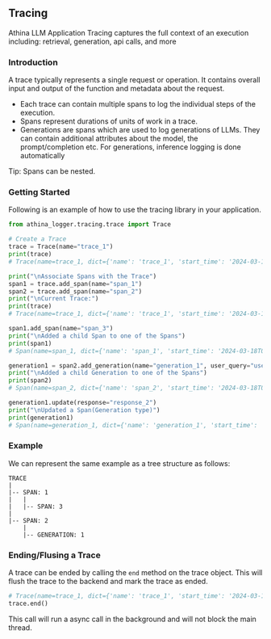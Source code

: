 
## Tracing

Athina LLM Application Tracing captures the full context of an execution including: retrieval, generation, api calls, and more

### Introduction

A trace typically represents a single request or operation. It contains overall input and output of the function and metadata about the request.
* Each trace can contain multiple spans to log the individual steps of the execution.
* Spans represent durations of units of work in a trace.
* Generations are spans which are used to log generations of LLMs. They can contain additional attributes about the model, the prompt/completion etc. For generations, inference logging is done automatically

<Callout>
    Tip: Spans can be nested.
</Callout>

### Getting Started

Following is an example of how to use the tracing library in your application.

```python
from athina_logger.tracing.trace import Trace

# Create a Trace
trace = Trace(name="trace_1")
print(trace)
# Trace(name=trace_1, dict={'name': 'trace_1', 'start_time': '2024-03-18T04:13:33.569491', 'attributes': {}, 'spans': []},  spans=[])

print("\nAssociate Spans with the Trace")
span1 = trace.add_span(name="span_1")
span2 = trace.add_span(name="span_2")
print("\nCurrent Trace:")
print(trace)
# Trace(name=trace_1, dict={'name': 'trace_1', 'start_time': '2024-03-18T04:13:33.569491', 'attributes': {}, 'spans': [{'name': 'span_1', 'start_time': '2024-03-18T04:13:33.570455', 'span_type': 'span', 'attributes': {}, 'input': {}, 'output': {}, 'children': []}, {'name': 'span_2', 'start_time': '2024-03-18T04:13:33.570467', 'span_type': 'span', 'attributes': {}, 'input': {}, 'output': {}, 'children': []}]},  spans=[Span(name=span_1, dict={'name': 'span_1', 'start_time': '2024-03-18T04:13:33.570455', 'span_type': 'span', 'attributes': {}, 'input': {}, 'output': {}, 'children': []}, children=[]), Span(name=span_2, dict={'name': 'span_2', 'start_time': '2024-03-18T04:13:33.570467', 'span_type': 'span', 'attributes': {}, 'input': {}, 'output': {}, 'children': []}, children=[])])

span1.add_span(name="span_3")
print("\nAdded a child Span to one of the Spans")
print(span1)
# Span(name=span_1, dict={'name': 'span_1', 'start_time': '2024-03-18T04:13:33.570455', 'span_type': 'span', 'attributes': {}, 'input': {}, 'output': {}, 'children': [{'name': 'span_3', 'start_time': '2024-03-18T04:13:33.570551', 'span_type': 'span', 'attributes': {}, 'input': {}, 'output': {}, 'children': []}]}, children=[Span(name=span_3, dict={'name': 'span_3', 'start_time': '2024-03-18T04:13:33.570551', 'span_type': 'span', 'attributes': {}, 'input': {}, 'output': {}, 'children': []}, children=[])])

generation1 = span2.add_generation(name="generation_1", user_query="user_query_1")
print("\nAdded a child Generation to one of the Spans")
print(span2)
# Span(name=span_2, dict={'name': 'span_2', 'start_time': '2024-03-18T04:13:33.570467', 'span_type': 'span', 'attributes': {}, 'input': {}, 'output': {}, 'children': [{'name': 'generation_1', 'start_time': '2024-03-18T04:13:33.570611', 'span_type': 'generation', 'attributes': {'user_query': 'user_query_1'}, 'input': {}, 'output': {}, 'children': []}]}, children=[Span(name=generation_1, dict={'name': 'generation_1', 'start_time': '2024-03-18T04:13:33.570611', 'span_type': 'generation', 'attributes': {'user_query': 'user_query_1'}, 'input': {}, 'output': {}, 'children': []}, children=[])])

generation1.update(response="response_2")
print("\nUpdated a Span(Generation type)")
print(generation1)
# Span(name=generation_1, dict={'name': 'generation_1', 'start_time': '2024-03-18T04:13:33.570611', 'span_type': 'generation', 'attributes': {'response': 'response_2', 'user_query': 'user_query_1'}, 'input': {}, 'output': {}, 'children': []}, children=[])
```

### Example

We can represent the same example as a tree structure as follows:

```
TRACE
|
|-- SPAN: 1 
|   |
|   |-- SPAN: 3
|
|-- SPAN: 2 
    |
    |-- GENERATION: 1

```

### Ending/Flusing a Trace

A trace can be ended by calling the `end` method on the trace object. This will flush the trace to the backend and mark the trace as ended.

```python    
# Trace(name=trace_1, dict={'name': 'trace_1', 'start_time': '2024-03-18T04:13:33.569491', 'attributes': {}, 'spans': [{'name': 'span_1', 'start_time': '2024-03-18T04:13:33.570455', 'span_type': 'span', 'attributes': {}, 'input': {}, 'output': {}, 'children': [{'name': 'span_3', 'start_time': '2024-03-18T04:13:33.570551', 'span_type': 'span', 'attributes': {}, 'input': {}, 'output': {}, 'children': []}]}, {'name': 'span_2', 'start_time': '2024-03-18T04:13:33.570467', 'span_type': 'span', 'attributes': {}, 'input': {}, 'output': {}, 'children': [{'name': 'generation_1', 'start_time': '2024-03-18T04:13:33.570611', 'span_type': 'generation', 'attributes': {'response': 'response_2', 'user_query': 'user_query_1'}, 'input': {}, 'output': {}, 'children': []}]}]},  spans=[Span(name=span_1, dict={'name': 'span_1', 'start_time': '2024-03-18T04:13:33.570455', 'span_type': 'span', 'attributes': {}, 'input': {}, 'output': {}, 'children': [{'name': 'span_3', 'start_time': '2024-03-18T04:13:33.570551', 'span_type': 'span', 'attributes': {}, 'input': {}, 'output': {}, 'children': []}]}, children=[Span(name=span_3, dict={'name': 'span_3', 'start_time': '2024-03-18T04:13:33.570551', 'span_type': 'span', 'attributes': {}, 'input': {}, 'output': {}, 'children': []}, children=[])]), Span(name=span_2, dict={'name': 'span_2', 'start_time': '2024-03-18T04:13:33.570467', 'span_type': 'span', 'attributes': {}, 'input': {}, 'output': {}, 'children': [{'name': 'generation_1', 'start_time': '2024-03-18T04:13:33.570611', 'span_type': 'generation', 'attributes': {'response': 'response_2', 'user_query': 'user_query_1'}, 'input': {}, 'output': {}, 'children': []}]}, children=[Span(name=generation_1, dict={'name': 'generation_1', 'start_time': '2024-03-18T04:13:33.570611', 'span_type': 'generation', 'attributes': {'response': 'response_2', 'user_query': 'user_query_1'}, 'input': {}, 'output': {}, 'children': []}, children=[])])])
trace.end()
```
<Callout>
    This call will run a async call in the background and will not block the main thread.
</Callout>
